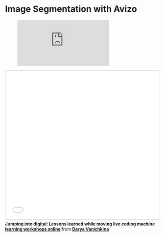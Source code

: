 # Image Segmentation with Avizo

<figure class="video_container">
  <iframe src="https://www.youtube.com/embed/enMumwvLAug" frameborder="0" allowfullscreen="true"> </iframe>
</figure>

<iframe src="//www.slideshare.net/slideshow/embed_code/key/hhJbHFBL457YhI" width="595" height="485" frameborder="0" marginwidth="0" marginheight="0" scrolling="no" style="border:1px solid #CCC; border-width:1px; margin-bottom:5px; max-width: 100%;" allowfullscreen> </iframe> <div style="margin-bottom:5px"> <strong> <a href="//www.slideshare.net/DaryaVanichkina1/jumping-into-digital-lessons-learned-while-moving-live-coding-machine-learning-workshops-online" title="Jumping into digital: Lessons learned while moving live coding machine learning workshops online" target="_blank">Jumping into digital: Lessons learned while moving live coding machine learning workshops online</a> </strong> from <strong><a href="https://www.slideshare.net/DaryaVanichkina1" target="_blank">Darya Vanichkina</a></strong> </div>
